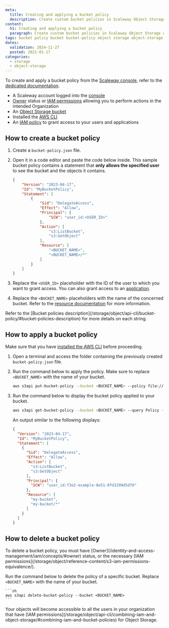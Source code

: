 ```yaml
---
meta:
  title: Creating and applying a bucket policy
  description: Create custom bucket policies in Scaleway Object Storage using the CLI.
content:
  h1: Creating and applying a bucket policy
  paragraph: Create custom bucket policies in Scaleway Object Storage using the CLI.
tags: bucket policy bucket bucket-policy object storage object-storage s3
dates:
  validation: 2024-11-27
  posted: 2021-01-17
categories:
  - storage
  - object-storage
---
```


<Macro id="storage-bucket-policy" />

To create and apply a bucket policy from the [Scaleway console](https://console/scaleway.com), refer to the [dedicated documentation](/storage/object/how-to/create-bucket-policy/).

<Macro id="requirements" />

- A Scaleway account logged into the [console](https://console.scaleway.com)
- [Owner](/identity-and-access-management/iam/concepts/#owner) status or [IAM permissions](/identity-and-access-management/iam/concepts/#permission) allowing you to perform actions in the intended Organization
- An [Object Storage bucket](/storage/object/how-to/create-a-bucket/)
- Installed the [AWS CLI](/storage/object/api-cli/object-storage-aws-cli/)
- An [IAM policy](/identity-and-access-management/iam/how-to/create-policy/) to grant access to your users and applications

## How to create a bucket policy

1. Create a `bucket-policy.json` file.

2. Open it in a code editor and paste the code below inside. This sample bucket policy contains a statement that **only allows the specified user** to see the bucket and the objects it contains.
    ```json
    {
        "Version": "2023-04-17",
        "Id": "MyBucketPolicy",
        "Statement": [
            {
                "Sid": "DelegateAccess",
                "Effect": "Allow",
                "Principal": {
                    "SCW": "user_id:<USER_ID>"
                },
                "Action": [
                    "s3:ListBucket",
                    "s3:GetObject"
                ],
                "Resource": [
                    "<BUCKET_NAME>",
                    "<BUCKET_NAME>/*"
                ]
            }
        ]
    }
    ```
3. Replace the `<USER_ID>` placeholder with the ID of the user to which you want to grant access. You can also grant access to an [application](/storage/object/api-cli/bucket-policy/#principal).
4. Replace the `<BUCKET_NAME>` placeholders with the name of the concerned bucket. Refer to the [resource documentation](/storage/object/api-cli/bucket-policy/#resource) for more information.

<Message type="note">
Refer to the [Bucket policies description](/storage/object/api-cli/bucket-policy/#bucket-policies-description) for more details on each string.
</Message>

## How to apply a bucket policy

Make sure that you have [installed the AWS CLI](/storage/object/api-cli/object-storage-aws-cli/) before proceeding.

1. Open a terminal and access the folder containing the previously created `bucket-policy.json` file.

2. Run the command below to apply the policy. Make sure to replace `<BUCKET_NAME>` with the name of your bucket.
    ```sh
    aws s3api put-bucket-policy --bucket <BUCKET_NAME> --policy file://bucket-policy.json
    ```
    <Macro id="important-bucket-policy" />
3. Run the command below to display the bucket policy applied to your bucket.
    ```sh
    aws s3api get-bucket-policy --bucket <BUCKET_NAME> --query Policy --output text | jq
    ```
    An output similar to the following displays:
    ```json
    {
      "Version": "2023-04-17",
      "Id": "MyBucketPolicy",
      "Statement": [
        {
          "Sid": "DelegateAccess",
          "Effect": "Allow",
          "Action": [
            "s3:ListBucket",
            "s3:GetObject"
          ],
          "Principal": {
            "SCW": "user_id:f3e2-example-8e51-0fd3299d5d70"
          },
          "Resource": [
            "my-bucket",
            "my-bucket/*"
          ]
        }
      ]
    }
    ```

## How to delete a bucket policy

<Message type="note">
To delete a bucket policy, you must have [Owner](/identity-and-access-management/iam/concepts/#owner) status, or the necessary [IAM permissions](/storage/object/reference-content/s3-iam-permissions-equivalence/).
</Message>

Run the command below to delete the policy of a specific bucket. Replace `<BUCKET_NAME>` with the name of your bucket.

    ```sh
    aws s3api delete-bucket-policy --bucket <BUCKET_NAME>
    ```

<Message type="important">
Your objects will become accessible to all the users in your organization that have [IAM permissions](/storage/object/api-cli/combining-iam-and-object-storage/#combining-iam-and-bucket-policies) for Object Storage.
</Message>